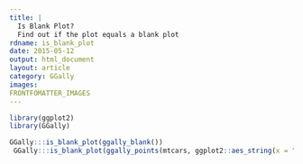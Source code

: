 ```yaml
---
title: |
  Is Blank Plot?
  Find out if the plot equals a blank plot
rdname: is_blank_plot
date: 2015-05-12
output: html_document
layout: article
category: GGally
images:
FRONTFOMATTER_IMAGES
---
```


```r
library(ggplot2)
library(GGally)
```

```r

GGally:::is_blank_plot(ggally_blank())
 GGally:::is_blank_plot(ggally_points(mtcars, ggplot2::aes_string(x = "disp", y = "hp")))



```
